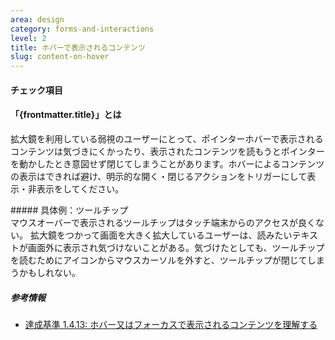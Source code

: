 ```yaml
---
area: design
category: forms-and-interactions
level: 2
title: ホバーで表示されるコンテンツ
slug: content-on-hover
---
```



#### チェック項目

<Checkpoint title="可能なかぎり、ホバーではなく選択でコンテンツを表示する" />
<Checkpoint title="ユーザーによる明示的な閉じるアクションによって閉じるようにする" />

#### 「{frontmatter.title}」とは

<Level level={frontmatter.level} />

拡大鏡を利用している弱視のユーザーにとって、ポインターホバーで表示されるコンテンツは気づきにくかったり、表示されたコンテンツを読もうとポインターを動かしたとき意図せず閉じてしまうことがあります。ホバーによるコンテンツの表示はできれば避け、明示的な開く・閉じるアクションをトリガーにして表示・非表示をしてください。

<Cases>
  <div slot="title">
    ##### 具体例：ツールチップ
  </div>
  <Case type="bad" title="マウスオーバーで表示されるツールチップ">
    マウスオーバーで表示されるツールチップはタッチ端末からのアクセスが良くない。
  </Case>
  <Case type="bad" title="拡大鏡に対応していないツールチップ">
    拡大鏡をつかって画面を大きく拡大しているユーザーは、読みたいテキストが画面外に表示され気づけないことがある。気づけたとしても、ツールチップを読むためにアイコンからマウスカーソルを外すと、ツールチップが閉じてしまうかもしれない。
  </Case>
</Cases>

##### 参考情報

- [達成基準 1.4.13: ホバー又はフォーカスで表示されるコンテンツを理解する](https://waic.jp/translations/WCAG21/Understanding/content-on-hover-or-focus.html)
